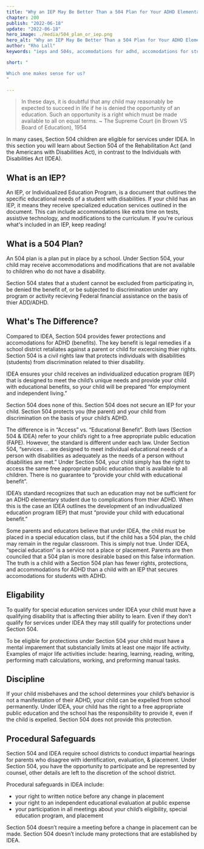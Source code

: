 ```yaml
---
title: "Why an IEP May Be Better Than a 504 Plan for Your ADHD Elementary Student"
chapter: 200
publish: "2022-06-18"
update: "2022-06-18"
hero_image: ./media/504_plan_or_iep.png
hero_alt: "Why an IEP May Be Better Than a 504 Plan for Your ADHD Elementary Student"
author: "Rho Lall"
keywords: "ieps and 504s, accomodations for adhd, accomodations for students with adhd, accommodations for adhd elementary students"

short: "

Which one makes sense for us?
"

---
```

> In these days, it is doubtful that any child may reasonably be expected to succeed in life if he is denied the opportunity of an education. Such an opportunity is a right which must be made available to all on equal terms. ~ The Supreme Court (in Brown VS Board of Education), 1954




In many cases, Section 504 children are eligible for services under IDEA. In this section you will learn about Section 504 of the Rehabilitation Act (and the Americans with Disabilities Act), in contrast to the Individuals with Disabilities Act (IDEA).

## What is an IEP?

An IEP, or Individualized Education Program, is a document that outlines the specific educational needs of a student with disabilities. If your child has an IEP, it means they receive specialized education services outlined in the document. This can include accommodations like extra time on tests, assistive technology, and modifications to the curriculum. If you're curious what's included in an IEP, keep reading!

## What is a 504 Plan?

An 504 plan is a plan put in place by a school. Under Section 504, your child may receive accommodations and modifications that are not available to children who do not have a disability. 

Section 504 states that a student cannot be excluded from participating in, be denied the benefit of, or be subjected to discrimination under any program or activity recieving Federal financial assistance on the basis of thier ADD/ADHD.



## What's The Difference?

Compared to IDEA, Section 504 provides fewer protections and accomodations for ADHD (benefits). The key benefit is legal remedies if a school district retaliates against a parent or child for excercising thier rights. Section 504 is a civil rights law that protects individuals with disabilities (students) from discrimination related to thier disability. 

IDEA ensures your child receives an individualized education program (IEP) that is designed to meet the child’s unique needs and provide your child with educational benefits, so your child will be prepared “for employment and independent living.” 

Section 504 does none of this. Section 504 does not secure an IEP for your child. Section 504 protects you (the parent) and your child from discrimination on the basis of your child’s ADHD. 

The difference is in “Access” vs. “Educational Benefit”. Both laws (Section 504 & IDEA) refer to your child’s right to a free appropriate public education (FAPE). However, the standard is different under each law. Under Section 504, “services … are designed to meet individual educational needs of a person with disabilities as adequately as the needs of a person without disabilities are met.”  Under Section 504, your child simply has the right to access the same free appropriate public education that is available to all children. There is no guarantee to “provide your child with educational benefit”.

IDEA’s standard recognizes that such an education may not be sufficient for an ADHD elementary student due to complications from thier ADHD. When this is the case an IDEA outlines the development of an indivudualized education program (IEP) that must “provide your child with educational benefit.”

Some parents and educators believe that under IDEA, the child must be placed in a special education class, but if the child has a 504 plan, the child may remain in the regular classroom. This is simply not true. Under IDEA, “special education” is a service not a place or placement. Parents are then counciled that a 504 plan is more desirable based on this false information. The truth is a child with a Section 504 plan has fewer rights, protections, and accommodations for ADHD than a child with an IEP that secures accomodations for students with ADHD.

## Eligability

To qualify for special education services under IDEA your child must have a qualifying disability that is affecting thier ability to learn. Even if they don’t qualify for services under IDEA they may still qualify for protections under Section 504.

To be eligible for protections under Section 504 your child must have a mental imparement that substancially limits at least one major life activity. Examples of major life activities include: hearing, learning, reading, writing, performing math calculations, working, and preforming manual tasks.

## Discipline

If your child misbehaves and the school determines your child’s behavior is not a manifestation of their ADHD, your child can be expelled from school permanently. Under IDEA, your child has the right to a free appropriate public education and the school has the responsibility to provide it, even if the child is expelled. Section 504 does not provide this protection.

## Procedural Safeguards

Section 504 and IDEA require school districts to conduct impartial hearings for parents who disagree with identification, evaluation, & placement. Under Section 504, you have the opportunity to participate and be represented by counsel, other details are left to the discretion of the school district.

Procedural safeguards in IDEA include:
- your right to written notice before any change in placement
- your right to an independent educational evaluation at public expense
- your participation in all meetings about your child’s eligibility, special education program, and placement

Section 504 doesn’t require a meeting before a change in placement can be made. Section 504 doesn’t include many protections that are established by IDEA.
